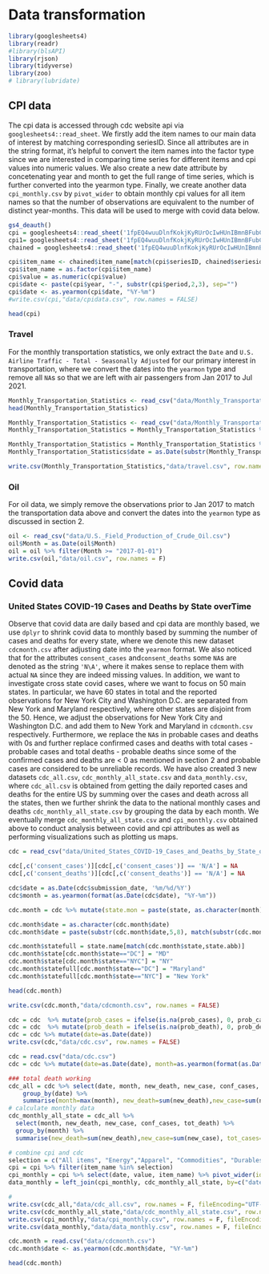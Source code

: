 # Data transformation

```r
library(googlesheets4)
library(readr)
#library(blsAPI)
library(rjson) 
library(tidyverse)
library(zoo)
# library(lubridate)
```

## CPI data
The cpi data is accessed through cdc website api via ```googlesheets4::read_sheet```. We firstly add the item names to our main data of interest by matching corresponding seriesID. Since all attributes are in the string format, it's helpful to convert the item names into the factor type since we are interested in comparing time series for different items and cpi values into numeric values. We also create a new date attribute by concetenating year and month to get the full range of time series, which is further converted into the yearmon type. Finally, we create another data ```cpi_monthly.csv``` by ```pivot_wider``` to obtain monthly cpi values for all item names so that the number of observations are equivalent to the number of distinct year-months. This data will be used to merge with covid data below.


```r
gs4_deauth()
cpi = googlesheets4::read_sheet('1fpEQ4wuuDlnfKokjKyRUrOcIwHUnIBmnBFubCUpnQ94',sheet='chained_data')
cpi1= googlesheets4::read_sheet('1fpEQ4wuuDlnfKokjKyRUrOcIwHUnIBmnBFubCUpnQ94',sheet='Sheet1')
chained = googlesheets4::read_sheet('1fpEQ4wuuDlnfKokjKyRUrOcIwHUnIBmnBFubCUpnQ94',sheet='chained')
```


```r
cpi$item_name <- chained$item_name[match(cpi$seriesID, chained$seriesid)]
cpi$item_name = as.factor(cpi$item_name)
cpi$value = as.numeric(cpi$value)
cpi$date <- paste(cpi$year, "-", substr(cpi$period,2,3), sep="")
cpi$date <- as.yearmon(cpi$date, "%Y-%m")
#write.csv(cpi,"data/cpidata.csv", row.names = FALSE)
```

```r
head(cpi)
```

### Travel
For the monthly transportation statistics, we only extract the ```Date``` and ```U.S. Airline Traffic - Total - Seasonally Adjusted``` for our primary interest in transportation, where we convert the dates into the ```yearmon``` type and remove all ```NA```s so that we are left with air passengers from Jan 2017 to Jul 2021.

```r
Monthly_Transportation_Statistics <- read_csv("data/Monthly_Transportation_Statistics.csv")
head(Monthly_Transportation_Statistics)
```


```r
Monthly_Transportation_Statistics <- read_csv("data/Monthly_Transportation_Statistics.csv")
Monthly_Transportation_Statistics = Monthly_Transportation_Statistics %>% select(travel = "U.S. Airline Traffic - Total - Seasonally Adjusted", date = "Date")

Monthly_Transportation_Statistics = Monthly_Transportation_Statistics %>% drop_na()
Monthly_Transportation_Statistics$date = as.Date(substr(Monthly_Transportation_Statistics$date, 1, 10), format = "%m/%d/%Y")

write.csv(Monthly_Transportation_Statistics,"data/travel.csv", row.names = F)
```



### Oil 

For oil data, we simply remove the observations prior to Jan 2017 to match the transportation data above and convert the dates into the ```yearmon``` type as discussed in section 2.


```r
oil <- read_csv("data/U.S._Field_Production_of_Crude_Oil.csv")
oil$Month = as.Date(oil$Month)
oil = oil %>% filter(Month >= "2017-01-01")
write.csv(oil,"data/oil.csv", row.names = F)
```

## Covid data

### United States COVID-19 Cases and Deaths by State overTime

Observe that covid data are daily based and cpi data are monthly based, we use ```dplyr``` to shrink covid data to monthly based by summing the number of cases and deaths for every state, where we denote this new dataset ```cdcmonth.csv``` after adjusting date into the ```yearmon``` format. We also noticed that for the attributes ```consent_cases``` and```consent_deaths``` some ```NA```s are denoted as the string ```'N\A'```, where it makes sense to replace them with actual ```NA``` since they are indeed missing values. In addition, we want to investigate cross state covid cases, where we want to focus on 50 main states. In particular, we have 60 states in total and the reported observations for New York City and Washington D.C. are separated from New York and Maryland respectively, where other states are disjoint from the 50. Hence, we adjust the observations for New York City and Washington D.C. and add them to New York and Maryland in ```cdcmonth.csv``` respectively. Furthermore, we replace the ```NA```s in probable cases and deaths with 0s and further replace confirmed cases and deaths with total cases - probable cases and total deaths - probable deaths since some of the confirmed cases and deaths are < 0 as mentioned in section 2 and probable cases are considered to be unreliable records. We have also created 3 new datasets ```cdc_all.csv```, ```cdc_monthly_all_state.csv``` and ```data_monthly.csv```, where ```cdc_all.csv``` is obtained from getting the daily reported cases and deaths for the entire US by summing over the cases and death across all the states, then we further shrink the data to the national monthly cases and deaths ```cdc_monthly_all_state.csv``` by grouping the data by each month. We eventually merge ```cdc_monthly_all_state.csv``` and ```cpi_monthly.csv``` obtained above to conduct analysis between covid and cpi attributes as well as performing visualizations such as plotting us maps.


```r
cdc = read_csv("data/United_States_COVID-19_Cases_and_Deaths_by_State_over_Time.csv")
```


```r
cdc[,c('consent_cases')][cdc[,c('consent_cases')] == 'N/A'] = NA
cdc[,c('consent_deaths')][cdc[,c('consent_deaths')] == 'N/A'] = NA
```


```r
cdc$date = as.Date(cdc$submission_date, '%m/%d/%Y')
cdc$month = as.yearmon(format(as.Date(cdc$date), "%Y-%m"))
```


```r
cdc.month = cdc %>% mutate(state.mon = paste(state, as.character(month), sep='') ) %>% group_by(state.mon) %>% summarize(new_case = sum(new_case, na.rm = TRUE), new_death = sum(new_death, na.rm = TRUE), month = min(month), state=min(state)) %>% rename(date = month) %>% select(-c(state.mon))
```

```r
cdc.month$date = as.character(cdc.month$date)
cdc.month$date = paste(substr(cdc.month$date,5,8), match(substr(cdc.month$date,1,3), month.abb), sep="-")
```

```r
cdc.month$statefull = state.name[match(cdc.month$state,state.abb)]
cdc.month$state[cdc.month$state=="DC"] = "MD"
cdc.month$state[cdc.month$state=="NYC"] = "NY"
cdc.month$statefull[cdc.month$state=="DC"] = "Maryland"
cdc.month$statefull[cdc.month$state=="NYC"] = "New York"
```


```r
head(cdc.month)
```


```r
write.csv(cdc.month,"data/cdcmonth.csv", row.names = FALSE)

```


```r
cdc = cdc  %>% mutate(prob_cases = ifelse(is.na(prob_cases), 0, prob_cases)) %>% mutate(conf_cases = tot_cases - prob_cases)
cdc = cdc  %>% mutate(prob_death = ifelse(is.na(prob_death), 0, prob_death)) %>% mutate(conf_death = tot_death - prob_death)
cdc = cdc %>% mutate(date=as.Date(date))
write.csv(cdc,"data/cdc.csv", row.names = FALSE)
```


```r
cdc = read.csv("data/cdc.csv")
cdc = cdc %>% mutate(date=as.Date(date), month=as.yearmon(format(as.Date(date), "%Y-%m")))

### total death working
cdc_all = cdc %>% select(date, month, new_death, new_case, conf_cases, conf_death) %>% 
    group_by(date) %>% 
    summarise(month=max(month), new_death=sum(new_death),new_case=sum(new_case), conf_cases=sum(conf_cases), tot_death=sum(conf_death))
# calculate monthly data
cdc_monthly_all_state = cdc_all %>% 
  select(month, new_death, new_case, conf_cases, tot_death) %>% 
  group_by(month) %>% 
  summarise(new_death=sum(new_death),new_case=sum(new_case), tot_cases=max(conf_cases), tot_death=max(tot_death))

# combine cpi and cdc
selection = c("All items", "Energy","Apparel", "Commodities", "Durables", "Education", "Communication", "Food", "Housing", "Fuels and utilities", "Medical care commodities", "Medical care services", "Recreation", "Transportation", "Private transportation", "Public transportation" )
cpi = cpi %>% filter(item_name %in% selection)
cpi_monthly = cpi %>% select(date, value, item_name) %>% pivot_wider(id_cols = , names_from = item_name, values_from = value)
data_monthly = left_join(cpi_monthly, cdc_monthly_all_state, by=c("date"="month")) %>% rename(month = date)

#
write.csv(cdc_all,"data/cdc_all.csv", row.names = F, fileEncoding="UTF-8")
write.csv(cdc_monthly_all_state,"data/cdc_monthly_all_state.csv", row.names = F, fileEncoding="UTF-8")
write.csv(cpi_monthly,"data/cpi_monthly.csv", row.names = F, fileEncoding="UTF-8")
write.csv(data_monthly,"data/data_monthly.csv", row.names = F, fileEncoding="UTF-8")
```

```r
cdc.month = read.csv("data/cdcmonth.csv")
cdc.month$date <- as.yearmon(cdc.month$date, "%Y-%m")
```


```r
head(cdc.month)
```


